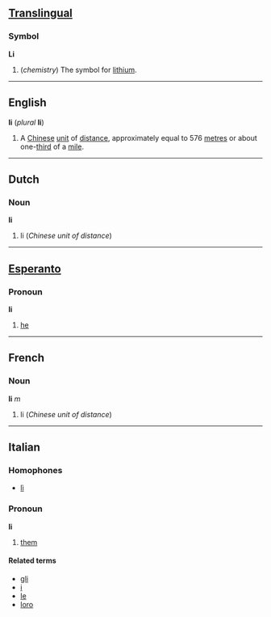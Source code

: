 ==[[Translingual]]==
===Symbol===
'''Li'''

#(''chemistry'') The symbol for [[lithium]].

----
==English==
'''li''' (''plural'' '''li''') <!--sic-->

#A [[Chinese]] [[unit]] of [[distance]], approximately equal to 576 [[metre]]s or about one-[[third]] of a [[mile]].

----
==Dutch==
===Noun===
'''li'''

#li (''Chinese unit of distance'')

----
==[[Esperanto]]==
===Pronoun===
'''li'''

#[[he]]

----
==French==
===Noun===
'''li''' ''m''

#li (''Chinese unit of distance'')

----
==Italian==
===Homophones===
*[[lì]]

===Pronoun===
'''li'''

#[[them]]

====Related terms====
*[[gli]]
*[[i#Italian|i]]
*[[le#Italian|le]]
*[[loro]]
